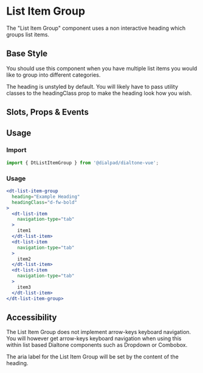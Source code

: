 

<Meta of={ListItemGroupStories}/>



# List Item Group

<Subtitle>
  The "List Item Group" component uses a non interactive heading which groups list items.
</Subtitle>

## Base Style

You should use this component when you have multiple list items you would like to group into different
categories.

The heading is unstyled by default. You will likely have to pass utility classes to the headingClass prop to make the
heading look how you wish.

<Canvas>
  <Story id="components-list-item-group--default" />
</Canvas>

## Slots, Props & Events

<Controls />

## Usage

### Import

```jsx
import { DtListItemGroup } from '@dialpad/dialtone-vue';
```

### Usage

```jsx
<dt-list-item-group
  heading="Example Heading"
  headingClass="d-fw-bold"
>
  <dt-list-item
    navigation-type="tab"
  >
    item1
  </dt-list-item>
  <dt-list-item
    navigation-type="tab"
  >
    item2
  </dt-list-item>
  <dt-list-item
    navigation-type="tab"
  >
    item3
  </dt-list-item>
</dt-list-item-group>

```

## Accessibility

The List Item Group does not implement arrow-keys keyboard navigation. You will however get arrow-keys
keyboard navigation when using this within list based Dialtone components such as Dropdown or Combobox.

The aria label for the List Item Group will be set by the content of the heading.
